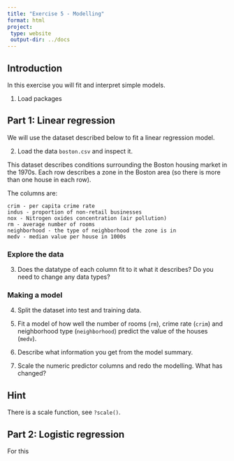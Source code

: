```yaml
---
title: "Exercise 5 - Modelling"
format: html
project:
 type: website
 output-dir: ../docs
---
```


## Introduction

In this exercise you will fit and interpret simple models.

1. Load packages

## Part 1: Linear regression

We will use the dataset described below to fit a linear regression model. 

2. Load the data `boston.csv` and inspect it.

This dataset describes conditions surrounding the Boston housing market in the 1970s. Each row describes a zone in the Boston area (so there is more than one house in each row).

The columns are:

    crim - per capita crime rate
    indus - proportion of non-retail businesses
    nox - Nitrogen oxides concentration (air pollution)
    rm - average number of rooms
    neighborhood - the type of neighborhood the zone is in
    medv - median value per house in 1000s


### Explore the data

3. Does the datatype of each column fit to it what it describes? Do you need to change any data types?


### Making a model

4. Split the dataset into test and training data.

5. Fit a model of how well the number of rooms (`rm`), crime rate (`crim`) and neighborhood type (`neighborhood`) predict the value of the houses (`medv`).

6. Describe what information you get from the model summary. 

7. Scale the numeric predictor columns and redo the modelling. What has changed?

::: {.callout-tip collapse="true"}
## Hint
There is a scale function, see `?scale()`.
:::

## Part 2: Logistic regression 

For this 
